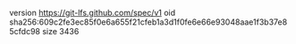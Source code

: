 version https://git-lfs.github.com/spec/v1
oid sha256:609c2fe3ec85f0e6a655f21cfeb1a3d1f0fe6e66e93048aae1f3b37e85cfdc98
size 3436
